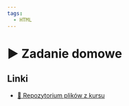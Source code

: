 ```yaml
---
tags:
  - HTML
---
```



# ▶️ Zadanie domowe

<VimeoPlayer videoId="750003431" />

## Linki

- [💾 Repozytorium plików z kursu](https://github.com/codisity/kurs-html)
